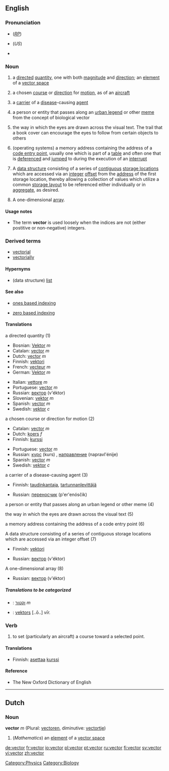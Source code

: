 {{wikipedia}}
{{was wotd|2006|June|3}}
==English==

===Pronunciation===
*{{IPA|/ˈvɛktə/}} (''[[RP]]'')
*{{IPA|/ˈvɛktɚ/}} (''US'')
*{{audio|en-us-vector.ogg|Audio (US)}}

===Noun===
{{en-noun}}

# {{mathematics}} a [[directed]] [[quantity]], one with both [[magnitude]] and [[direction]]; an [[element]] of a [[vector space]]
# {{cattag|aviation}} a chosen [[course]] or [[direction]] for [[motion]], as of an [[aircraft]]
# {{medicine}} a [[carrier]] of a [[disease]]-causing [[agent]]
# {{sociology}} a person or entity that passes along an [[urban legend]] or other [[meme]] from the concept of biological vector
# the way in which the eyes are drawn across the visual text. The trail that a book cover can encourage the eyes to follow from certain objects to others
# {{computing}} (operating systems) a memory address containing the address of a [[code entry point]], usually one which is part of a [[table]] and often one that is [[dereference|deferenced]] and [[jump|jumped]] to during the execution of an [[interrupt]]
# {{complang}} A [[data structure]] consisting of a series of [[contiguous]] [[storage location|storage locations]] which are accessed via an [[integer]] [[offset]] from the [[address]] of the first storage location, thereby allowing a collection of values which utilize a common [[storage layout]] to be referenced either individually or in [[aggregate]], as desired.
# {{complang}} A one-dimensional [[array]].

====Usage notes====
* {{complang}} The term '''vector''' is used loosely when the indices are not (either postitive or non-negative) integers.

===Derived terms===
*[[vectorial]]
*[[vectorially]]

====Hypernyms====

* {{complang}} (data structure) [[list]]

====See also====

* {{computing}} [[ones based indexing]]
* {{computing}} [[zero based indexing]]

====Translations====
;a directed quantity (1)
{{top}}
*Bosnian: [[Vektor]] ''m''
*Catalan: [[vector]] ''m''
*Dutch: [[vector]] ''m''
*Finnish: [[vektori]]
*French: [[vecteur]] ''m''
*German: [[Vektor]] ''m''
{{mid}}
*Italian: [[vettore]] ''m''
*Portuguese: [[vector]] ''m''
*Russian: [[вектор]] (v'éktor) {{m}}
*Slovenian: [[vektor]] ''m''
*Spanish: [[vector]] ''m''
*Swedish: [[vektor]] ''c''
{{bottom}}

;a chosen course or direction for motion (2)
{{top}}
*Catalan: [[vector]] ''m''
*Dutch: [[koers]] ''f''
*Finnish: [[kurssi]]
{{mid}}
*Portuguese: [[vector]] ''m''
*Russian: [[курс]] (kurs) {{m}}, [[направление]] (napravl'énije) {{n}}
*Spanish: [[vector]] ''m''
*Swedish: [[vektor]] ''c''
{{bottom}}

;a carrier of a disease-causing agent (3)
{{top}}
*Finnish: [[taudinkantaja]], [[tartunnanlevittäjä]]
{{mid}}
*Russian: [[переносчик]] (p'er'enósčik)
{{bottom}}

;a person or entity that passes along an urban legend or other meme (4)
{{top}}
{{mid}}
{{bottom}}

;the way in which the eyes are drawn across the visual text (5)
{{top}}
{{mid}}
{{bottom}}

;a memory address containing the address of a code entry point (6)
{{top}}
{{mid}}
{{bottom}}

;A data structure consisting of a series of contiguous storage locations which are accessed via an integer offset (7)
{{top}}
*Finnish: [[vektori]]
{{mid}}
*Russian: [[вектор]] (v'éktor) {{m}}
{{bottom}}

;A one-dimensional array (8)
{{top}}
{{mid}}
*Russian: [[вектор]] (v'éktor) {{m}}
{{bottom}}

=====Translations to be categorized=====
{{checktrans}}
{{top}}
*{{ttbc|Hebrew}}: [[:he:וקטור|וקטור]] ''m''
*{{ttbc|Latvian}}: [[vektors]] [..ō..] ''vīr.''
{{mid}}
{{bottom}}

===Verb===
{{en-verb}}

# to set (particularly an aircraft) a course toward a selected point.

====Translations====
*Finnish: [[asettaa]] [[kurssi]]

====Reference====
*The New Oxford Dictionary of English

----

==Dutch==
===Noun===
'''vector''' ''m'' (Plural: [[vectoren]], diminutive: [[vectortje]])

#(''Mathematics'') an [[element]] of a [[vector space]]

[[Category:Physics]]
[[Category:Biology]] <!--definitions in this area need to be added yet-->

[[de:vector]]
[[fr:vector]]
[[io:vector]]
[[pl:vector]]
[[pt:vector]]
[[ru:vector]]
[[fi:vector]]
[[sv:vector]]
[[vi:vector]]
[[zh:vector]]